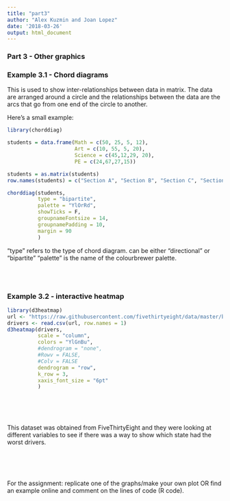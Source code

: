 ```yaml
---
title: "part3"
author: "Alex Kuzmin and Joan Lopez"
date: '2018-03-26'
output: html_document
---
```


### Part 3 - Other graphics 

### Example 3.1 - Chord diagrams 

This is used to show inter-relationships between data in matrix. The data are arranged around a circle and the relationships between the data are the arcs that go from one end of the circle to another. 

Here's a small example: 


```r
library(chorddiag)

students = data.frame(Math = c(50, 25, 5, 12),
                      Art = c(10, 55, 5, 20),
                      Science = c(45,12,29, 20),
                      PE = c(24,67,27,15))

students = as.matrix(students)
row.names(students) = c("Section A", "Section B", "Section C", "Section D")

chorddiag(students, 
          type = "bipartite", 
          palette = "YlOrRd",
          showTicks = F, 
          groupnameFontsize = 14, 
          groupnamePadding = 10, 
          margin = 90
          )
```

"type" refers to the type of chord diagram. can be either "directional" or "bipartite"
"palette" is the name of the colourbrewer palette. 

<br>
<br>


### Example 3.2 - interactive heatmap 

```r
library(d3heatmap)
url <- "https://raw.githubusercontent.com/fivethirtyeight/data/master/bad-drivers/bad-drivers.csv"
drivers <- read.csv(url, row.names = 1)
d3heatmap(drivers, 
          scale = "column",
          colors = "YlGnBu",
          #dendrogram = "none",
          #Rowv = FALSE,
          #Colv = FALSE
          dendrogram = "row", 
          k_row = 3,
          xaxis_font_size = "6pt"
          )
```

<br>
<br>
<br>

This dataset was obtained from FiveThirtyEight and they were looking at different variables to see if there was a way to show which state had the worst drivers.

<br>
<br>
<br>

For the assignment: replicate one of the graphs/make your own plot OR find an example online and comment on the lines of code (R code).  


